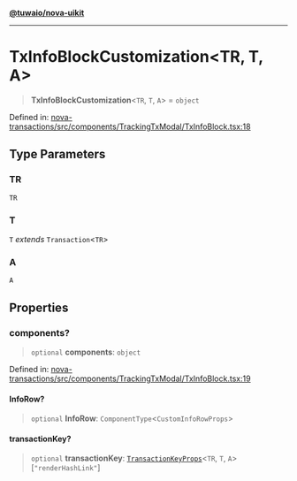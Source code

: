 [**@tuwaio/nova-uikit**](../../../README.md)

***

# TxInfoBlockCustomization\<TR, T, A\>

> **TxInfoBlockCustomization**\<`TR`, `T`, `A`\> = `object`

Defined in: [nova-transactions/src/components/TrackingTxModal/TxInfoBlock.tsx:18](https://github.com/TuwaIO/nova-uikit/blob/89862cb64736abf401f7f95582d5ca748938f79a/packages/nova-transactions/src/components/TrackingTxModal/TxInfoBlock.tsx#L18)

## Type Parameters

### TR

`TR`

### T

`T` *extends* `Transaction`\<`TR`\>

### A

`A`

## Properties

### components?

> `optional` **components**: `object`

Defined in: [nova-transactions/src/components/TrackingTxModal/TxInfoBlock.tsx:19](https://github.com/TuwaIO/nova-uikit/blob/89862cb64736abf401f7f95582d5ca748938f79a/packages/nova-transactions/src/components/TrackingTxModal/TxInfoBlock.tsx#L19)

#### InfoRow?

> `optional` **InfoRow**: `ComponentType`\<`CustomInfoRowProps`\>

#### transactionKey?

> `optional` **transactionKey**: [`TransactionKeyProps`](TransactionKeyProps.md)\<`TR`, `T`, `A`\>\[`"renderHashLink"`\]
